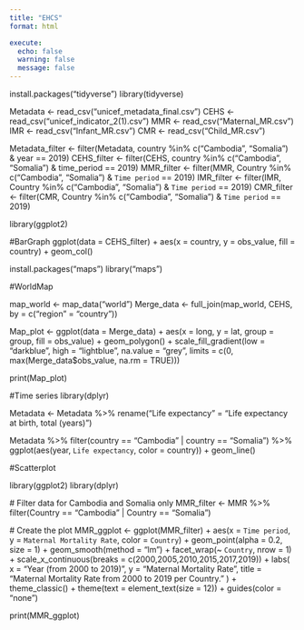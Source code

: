 ```yaml
---
title: "EHCS"
format: html

execute:
  echo: false
  warning: false
  message: false
---
```

install.packages("tidyverse")
library(tidyverse)


Metadata <- read_csv("unicef_metadata_final.csv")
CEHS <- read_csv("unicef_indicator_2(1).csv")
MMR <- read_csv("Maternal_MR.csv")
IMR <- read_csv("Infant_MR.csv")
CMR <- read_csv("Child_MR.csv")

Metadata_filter <- filter(Metadata, country %in% c("Cambodia", "Somalia") & year == 2019)
CEHS_filter <- filter(CEHS, country %in% c("Cambodia", "Somalia") & time_period == 2019)
MMR_filter <- filter(MMR, Country %in% c("Cambodia", "Somalia") & `Time period` == 2019)
IMR_filter <- filter(IMR, Country %in% c("Cambodia", "Somalia") & `Time period` == 2019)
CMR_filter <- filter(CMR, Country %in% c("Cambodia", "Somalia") & `Time period` == 2019)

library(ggplot2)

#BarGraph 
ggplot(data = CEHS_filter) +
  aes(x = country, y =  obs_value, fill = country) +
  geom_col()


install.packages("maps")
library("maps")

#WorldMap

map_world <- map_data("world")
Merge_data <- full_join(map_world, CEHS, by = c("region" = "country"))

Map_plot <- ggplot(data = Merge_data) +
  aes(x = long, y = lat, group = group, fill = obs_value) +
  geom_polygon() +
  scale_fill_gradient(low = "darkblue", high = "lightblue", na.value = "grey", limits = c(0, max(Merge_data$obs_value, na.rm = TRUE)))

print(Map_plot)

#Time series 
library(dplyr)

Metadata <- Metadata %>%
  rename("Life expectancy" = "Life expectancy at birth, total (years)")

Metadata %>%
  filter(country == "Cambodia" | country == "Somalia") %>%
  ggplot(aes(year, `Life expectancy`, color = country)) +
  geom_line()

#Scatterplot
  
  library(ggplot2)
  library(dplyr)
  
  # Filter data for Cambodia and Somalia only
  MMR_filter <- MMR %>% filter(Country == "Cambodia" | Country == "Somalia")
  
  # Create the plot
  MMR_ggplot <- ggplot(MMR_filter) +
    aes(x = `Time period`, y = `Maternal Mortality Rate`, color = `Country`) +
    geom_point(alpha = 0.2, size = 1) +
    geom_smooth(method = "lm") +
    facet_wrap(~ `Country`, nrow = 1) +
    scale_x_continuous(breaks = c(2000,2005,2010,2015,2017,2019)) +
    labs(
      x = "Year (from 2000 to 2019)",
      y = "Maternal Mortality Rate",
      title = "Maternal Mortality Rate from 2000 to 2019 per Country."
    ) +
    theme_classic() +
    theme(text = element_text(size = 12)) +
    guides(color = "none")
  
  print(MMR_ggplot)
  

